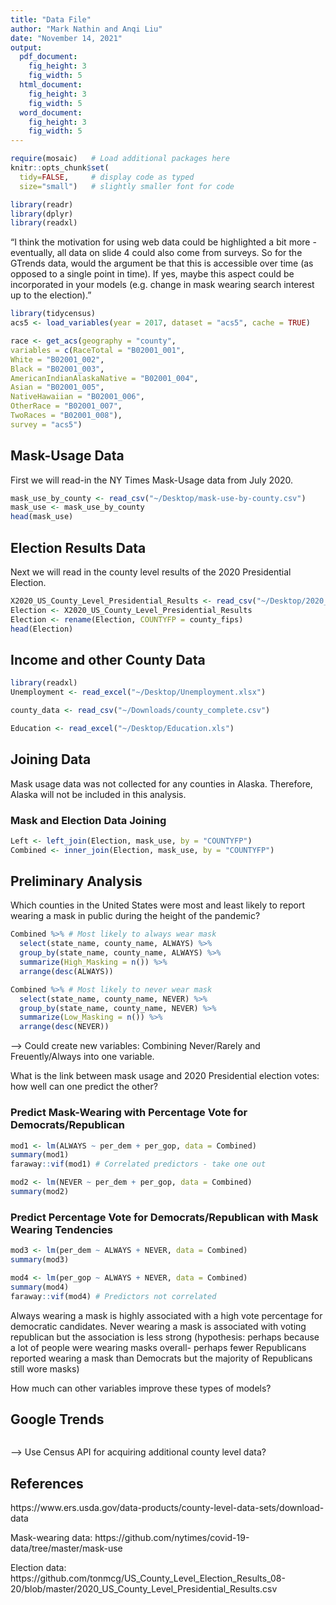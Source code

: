 ```yaml
---
title: "Data File"
author: "Mark Nathin and Anqi Liu"
date: "November 14, 2021"
output: 
  pdf_document:
    fig_height: 3
    fig_width: 5
  html_document:
    fig_height: 3
    fig_width: 5
  word_document:
    fig_height: 3
    fig_width: 5
---
```


```r
require(mosaic)   # Load additional packages here 
knitr::opts_chunk$set(
  tidy=FALSE,     # display code as typed
  size="small")   # slightly smaller font for code
```

```r
library(readr)
library(dplyr)
library(readxl)
```


"I think the motivation for using web data could be highlighted a bit more - eventually, all data on slide 4 could also come from surveys. So for the GTrends data, would the argument be that this is accessible over time (as opposed to a single point in time). If yes, maybe this aspect could be incorporated in your models (e.g. change in mask wearing search interest up to the election)."
  


```r
library(tidycensus)
acs5 <- load_variables(year = 2017, dataset = "acs5", cache = TRUE)
```

```r
race <- get_acs(geography = "county",
variables = c(RaceTotal = "B02001_001",
White = "B02001_002",
Black = "B02001_003",
AmericanIndianAlaskaNative = "B02001_004",
Asian = "B02001_005",
NativeHawaiian = "B02001_006",
OtherRace = "B02001_007",
TwoRaces = "B02001_008"),
survey = "acs5")
```


## Mask-Usage Data 

First we will read-in the NY Times Mask-Usage data from July 2020. 

```r
mask_use_by_county <- read_csv("~/Desktop/mask-use-by-county.csv")
mask_use <- mask_use_by_county
head(mask_use)
```

## Election Results Data 

Next we will read in the county level results of the 2020 Presidential Election. 

```r
X2020_US_County_Level_Presidential_Results <- read_csv("~/Desktop/2020_US_County_Level_Presidential_Results.csv")
Election <- X2020_US_County_Level_Presidential_Results
Election <- rename(Election, COUNTYFP = county_fips)
head(Election)
```

## Income and other County Data 

```r
library(readxl)
Unemployment <- read_excel("~/Desktop/Unemployment.xlsx")
```

```r
county_data <- read_csv("~/Downloads/county_complete.csv")
```

```r
Education <- read_excel("~/Desktop/Education.xls")
```


## Joining Data

Mask usage data was not collected for any counties in Alaska. Therefore, Alaska will not be included in this analysis. 

### Mask and Election Data Joining

```r
Left <- left_join(Election, mask_use, by = "COUNTYFP")
Combined <- inner_join(Election, mask_use, by = "COUNTYFP")
```


## Preliminary Analysis

Which counties in the United States were most and least likely to report wearing a mask in public during the height of the pandemic?

```r
Combined %>% # Most likely to always wear mask
  select(state_name, county_name, ALWAYS) %>%
  group_by(state_name, county_name, ALWAYS) %>%
  summarize(High_Masking = n()) %>%
  arrange(desc(ALWAYS))

Combined %>% # Most likely to never wear mask
  select(state_name, county_name, NEVER) %>%
  group_by(state_name, county_name, NEVER) %>%
  summarize(Low_Masking = n()) %>%
  arrange(desc(NEVER))
```

--> Could create new variables: Combining Never/Rarely and Freuently/Always into one variable.


What is the link between mask usage and 2020 Presidential election votes: how well can one predict the other?  

### Predict Mask-Wearing with Percentage Vote for Democrats/Republican

```r
mod1 <- lm(ALWAYS ~ per_dem + per_gop, data = Combined)
summary(mod1)
faraway::vif(mod1) # Correlated predictors - take one out
```

```r
mod2 <- lm(NEVER ~ per_dem + per_gop, data = Combined)
summary(mod2)
```

### Predict Percentage Vote for Democrats/Republican with Mask Wearing Tendencies

```r
mod3 <- lm(per_dem ~ ALWAYS + NEVER, data = Combined)
summary(mod3)
```

```r
mod4 <- lm(per_gop ~ ALWAYS + NEVER, data = Combined)
summary(mod4)
faraway::vif(mod4) # Predictors not correlated 
```

Always wearing a mask is highly associated with a high vote percentage for democratic candidates. Never wearing a mask is associated with voting republican but the association is less strong (hypothesis: perhaps because a lot of people were wearing masks overall- perhaps fewer Republicans reported wearing a mask than Democrats but the majority of Republicans still wore masks)

How much can other variables improve these types of models? 

## Google Trends

```r

```


--> Use Census API for acquiring additional county level data? 

## References

https://www.ers.usda.gov/data-products/county-level-data-sets/download-data

Mask-wearing data: https://github.com/nytimes/covid-19-data/tree/master/mask-use

Election data: https://github.com/tonmcg/US_County_Level_Election_Results_08-20/blob/master/2020_US_County_Level_Presidential_Results.csv







